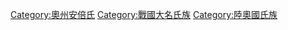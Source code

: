 [[Category:奧州安倍氏|Category:奧州安倍氏]]
[[Category:戰國大名氏族|Category:戰國大名氏族]]
[[Category:陸奧國氏族|Category:陸奧國氏族]]